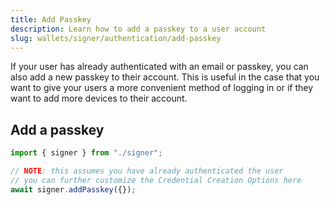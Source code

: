 ```yaml
---
title: Add Passkey
description: Learn how to add a passkey to a user account
slug: wallets/signer/authentication/add-passkey
---
```


If your user has already authenticated with an email or passkey, you can also add a new passkey to their account. This is
useful in the case that you want to give your users a more convenient method of logging in or if they want to add more devices
to their account.

## Add a passkey

<CodeBlocks>

```ts twoslash example.ts
import { signer } from "./signer";

// NOTE: this assumes you have already authenticated the user
// you can further customize the Credential Creation Options here
await signer.addPasskey({});
```

<Markdown src="../../../shared/signer/signer.mdx" />

</CodeBlocks>
